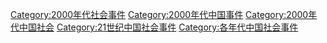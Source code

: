 [[Category:2000年代社会事件|Category:2000年代社会事件]]
[[Category:2000年代中国事件|Category:2000年代中国事件]]
[[Category:2000年代中国社会|Category:2000年代中国社会]]
[[Category:21世纪中国社会事件|Category:21世纪中国社会事件]]
[[Category:各年代中国社会事件|Category:各年代中国社会事件]]